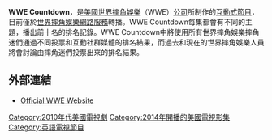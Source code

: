 {{In-progress_tvshow}}
{{Infobox television
| 名稱     = WWE Countdown
| 原名     = WWE Countdown
| 圖片     = WWE Countdown.png
| 分類     = [[互動式傳播|互動式]][[電視節目|節目]]
| 主持     = 
| 旁白     = 
| 國家     = {{USA}}
| 片頭曲   = 
| 主唱     = 
| 季數     = 1
| 集數     = 6
| 機位     = 
| 每集長   = 60分鐘
| 製片人   = [[文斯·麥馬漢|文斯·麥馬漢]]
| 執行製作 = 
| 製作公司 = [[世界摔角娛樂|世界摔角娛樂]]
| 頻道     = [[世界摔角娛樂網路服務|WWE Network]]
| 開始     = 2014年2月25日
| 結束     = 至今
| 官方網站 = 
}}

'''WWE Countdown'''，是[[美國|美國]][[世界摔角娛樂|世界摔角娛樂]]（WWE）[[公司|公司]]所制作的[[互動式傳播|互動式]][[電視節目|節目]]，目前僅於[[世界摔角娛樂網路服務|世界摔角娛樂網路服務]]轉播。WWE Countdown每集都會有不同的主題，播出前十名的排名記錄。WWE Countdown中將使用所有世界摔角娛樂摔角迷們通過不同投票和互動社群媒體的排名結果，而過去和現在的世界摔角娛樂人員
將會討論由摔角迷們投票出來的排名結果。

== 外部連結 ==
* [http://www.wwe.com/shows/countdown Official WWE Website] {{Wayback|url=http://www.wwe.com/shows/countdown |date=20150921090019 }}

{{WWE節目|WWE Countdown}}

[[Category:2010年代美國電視劇|Category:2010年代美國電視劇]]
[[Category:2014年開播的美國電視影集|Category:2014年開播的美國電視影集]]
[[Category:英語電視節目|Category:英語電視節目]]